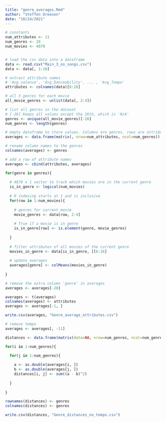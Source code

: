 ```yaml
---
title: "genre_averages.Rmd"
author: "Steffen Dreesen"
date: "10/24/2021"
---
```


```r
# constants 
num_attributes <- 11
num_genres <- 26
num_movies <- 4870


# load the csv data into a dataframe
data <- read.csv("Main_3_no_songs.csv")
data <- data[, 1:16]

# extract attribute names
# 'Avg_valence', 'Avg_Danceability', ... , 'Avg_Tempo'
attributes <- colnames(data)[6:16]

```

```r

# all 3 genres for each movie
all_movie_genres <- unlist(data[, 2:4])

# list all genres in the dataset
# [-26] Keeps all values except the 26th, which is 'N/A' 
genres <- unique(all_movie_genres)[-26]
num_genres <- length(genres)

```

```r
# empty dataframe to store values. Columns are genres, rows are attributes
averages <- data.frame(matrix(, nrow=num_attributes, ncol=num_genres))

# rename column names to the genres
colnames(averages) <- genres

# add a row of attribute names
averages <- cbind(attributes, averages)

```

```r

for(genre in genres){
  
  # 4870 x 1 vector to track which movies are in the current genre
  is_in_genre <- logical(num_movies)
  
  # R indexing starts at 1 and is inclusive
  for(row in 1:num_movies){
    
    # genres for current movie
    movie_genres <- data[row, 2:4]
    
    # True if a movie is in genre
    is_in_genre[row] <- is.element(genre, movie_genres)
    
  }
  
  # filter attributes of all movies of the current genre
  movies_in_genre <- data[is_in_genre, ][6:16]
  
  # update averages
  averages[genre] <- colMeans(movies_in_genre)
  
}

# remove the extra column 'genre' in averages
averages <- averages[-28]

```

```r

averages <- t(averages)
colnames(averages) <- attributes
averages <- averages[-1, ]

```

```r
write.csv(averages, "Genre_average_attributes.csv")
```

```r
# remove tempo
averages <- averages[, -11]

distances <- data.frame(matrix(data=NA, nrow=num_genres, ncol=num_genres))

for(i in 1:num_genres){

  for(j in 1:num_genres){
    
    a <- as.double(averages[i, ])
    b <- as.double(averages[j, ])
    distances[i, j] <- sum((a - b)^2)
    
  }
  
}

rownames(distances) <- genres
colnames(distances) <- genres

write.csv(distances, "Genre_distances_no_tempo.csv")

```
